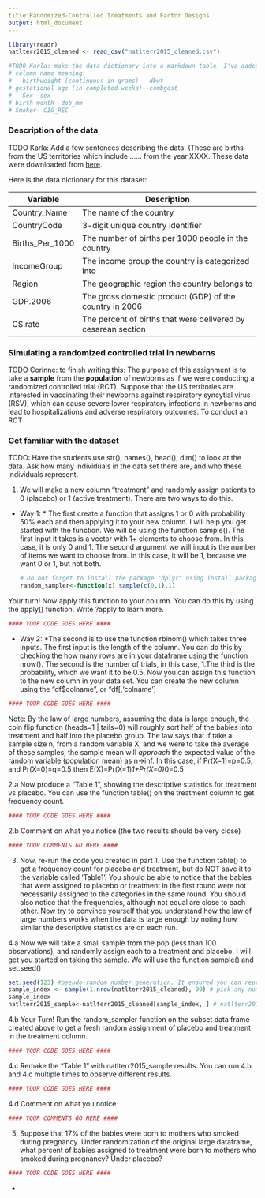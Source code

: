 ```yaml
---
title:Randomized-Controlled Treatments and Factor Designs.
output: html_document
---
```


```r
library(readr)
natlterr2015_cleaned <- read_csv("natlterr2015_cleaned.csv")

#TODO Karla: make the data dictionary into a markdown table. I've added a dictionary from another file below for you to revise and then you can delete this.
# column name meaning:
#	birthweight (continuous in grams) - dbwt
# gestational age (in completed weeks) -combgest
#	Sex -sex
# birth month -dob_mm
# Smoker- CIG_REC 
```
### Description of the data

TODO Karla: Add a few sentences describing the data. (These are births from the US territories which include ...... from the year XXXX. These data were downloaded from [here](URL linked to the page). 

Here is the data dictionary for this dataset:

| Variable        | Description                                         |
|-----------------|-----------------------------------------------------|
| Country_Name    | The name of the country                             | 
| CountryCode     | 3-digit unique country identifier                   |                
| Births_Per_1000 | The number of births per 1000 people in the country |
| IncomeGroup     | The income group the country is categorized into    |
| Region          | The geographic region the country belongs to        |
| GDP.2006        | The gross domestic product (GDP) of the country in 2006 |
| CS.rate         | The percent of births that were delivered by cesarean section |

### Simulating a randomized controlled trial in newborns

TODO Corinne: to finish writing this: The purpose of this assignment is to take a **sample** from the **population** of newborns as if we were conducting a randomized controlled trial (RCT). Suppose that the US territories are interested in vaccinating their newborns against respiratory syncytial virus (RSV), which can cause severe lower respiratory infections in newborns and lead to hospitalizations and adverse respiratory outcomes. To conduct an RCT 

### Get familiar with the dataset

TODO: Have the students use str(), names(), head(), dim() to look at the data. Ask how many individuals in the data set there are, and who these individuals represent.

1. We will make a new column "treatment" and randomly assign patients to 0 (placebo) or 1 (active treatment). There are two ways to do this. 

* Way 1:
      * The first create a function that assigns 1 or 0 with probability 50% each and then applying it to your new column. I will help you get started with the function. We will be using the function sample(). The first input it takes is a vector with 1+ elements to choose from. In this case, it is only 0 and 1. The second argument we will input is the number of items we want to choose from. In this case, it will be 1, because we want 0 or 1, but not both. 
```r
# Do not forget to install the package "dplyr" using install.packages() before you try to load the library. 
random_sampler<-function(x) sample(c(0,1),1)
```

Your turn! Now apply this function to your column. You can do this by using the apply() function. Write ?apply to learn more. 
```r
#### YOUR CODE GOES HERE ####
```


* Way 2:
      *The second is to use the function rbinom() which takes three inputs. The first input is the length of the column. You can do this by checking the how many rows are in your dataframe using the function nrow(). The second is the number of trials, in this case, 1.The third is the probability, which we want it to be 0.5. Now you can assign this function to the new column in your data set. You can create the new column using the "df$colname", or "df[,'colname']
```r
#### YOUR CODE GOES HERE ####
```

Note: By the law of large numbers, assuming the data is large enough, the coin flip function (heads=1 | tails=0) will roughly sort half of the babies into treatment and half into the placebo group. The law says that if take a sample size n, from a random variable X, and we were to take the average of these samples, the sample mean will *approach* the expected value of the random variable (population mean) as n->inf. 
In this case, if Pr(X=1)=p=0.5, and Pr(X=0)=q=0.5 then E(X)=Pr(X=1)*1+Pr(X=0)*0=0.5


2.a Now produce a "Table 1", showing the descriptive statistics for treatment vs placebo. You can use the function table() on the treatment column to get frequency count. 
```r
#### YOUR CODE GOES HERE ####
```

2.b Comment on what you notice (the two results should be very close)
```r
#### YOUR COMMENTS GO HERE ####
```


3. Now, re-run the code you created in part 1. Use the function table() to get a frequency count for placebo and treatment, but do NOT save it to the variable called 'Table1'. You should be able to notice that the babies that were assigned to placebo or treatment in the first round were not necessarily assigned to the categories in the same round. You should also notice that the frequencies, although not equal are close to each other. Now try to convince yourself that you understand how the law of large numbers works when the data is large enough by noting how similar the descriptive statistics are on each run. 


4.a Now we will take a small sample from the pop (less than 100 observations), and randomly assign each to a treatment and placebo. I will get you started on taking the sample. We will use the function sample() and set.seed() 

```r
set.seed(123) #pseudo-random number generation. It ensured you can reproduce results
sample_index <- sample(1:nrow(natlterr2015_cleaned), 99) # pick any number < 100 
sample_index
natlterr2015_sample<-natlterr2015_cleaned[sample_index, ] # natlterr2015_sample is a random subset
```

4.b Your Turn! Run the random_sampler function on the subset data frame created above to get a fresh random assignment of placebo and treatment in the treatment column. 
```r
#### YOUR CODE GOES HERE ####
```

4.c Remake the "Table 1" with natlterr2015_sample results. You can run 4.b and 4.c multiple times to observe different results. 
```r
#### YOUR CODE GOES HERE ####
```

4.d Comment on what you notice
```r
#### YOUR COMMENTS GO HERE ####
```


5. Suppose that 17% of the babies were born to mothers who smoked during pregnancy. Under randomization of the original large dataframe, what percent of babies assigned to treatment were born to mothers who smoked during pregnancy? Under placebo?
```r
#### YOUR CODE GOES HERE ####
```

-